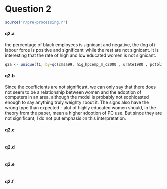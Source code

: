 # Question 2



```r
source('r/pre-processing.r')
``` 


#### q2.a

the percentage of black employees is signicant and negative, the (log of) labour force is positive and significant, while the rest are not signicant. It is interesting that the rate of high and low educated women is not signicant.  



``` r

q2a <- unique(f1, by=qc(cmsa99, hig_hpcemp_m_c2000 , urate1980 , pctbl1980 , lnlf1980 , erate_f1980lo , erate_f1980hi) )
```

#### q2.b

Since the coefficients are not significant, we can only say that there does not seem to be a relationship between women and the adoption of computers in an area, although the model is probably not sophicasted enough to say anything truly weighty about it. The signs also have the wrong type than expected - alot of highly educated women should, in the theory from the paper, mean a higher adoption of PC use. But since they are not significant, I do not put emphasis on this interpretation.  




#### q2.c 


``` r

```

#### q2.d


``` r

```

#### q2.e


``` r

```

#### q2.f

``` r

```
